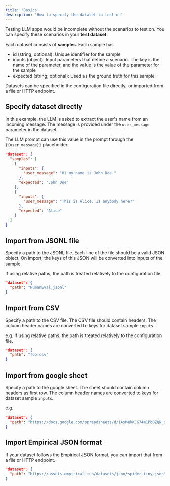 ```yaml
---
title: 'Basics'
description: 'How to specify the dataset to test on'
---
```


Testing LLM apps would be incomplete without the scenarios to test on. You
can specify these scenarios in your **test dataset**.

Each dataset consists of **samples**. Each sample has

- id (string; optional): Unique identifier for the sample
- inputs (object): Input parameters that define a scenario. The key is the
  name of the parameter, and the value is the value of the parameter for the sample
- expected (string; optional): Used as the ground truth for this sample

Datasets can be specified in the configuration file directly, or imported from
a file or HTTP endpoint.

## Specify dataset directly

In this example, the LLM is asked to extract the user's name from an incoming message. The
message is provided under the `user_message` parameter in the dataset.

The LLM prompt can use this value in the prompt through the `{{user_message}}` placeholder.

```json
"dataset": {
  "samples": [
    {
      "inputs": {
        "user_message": "Hi my name is John Doe."
      },
      "expected": "John Doe"
    },
    {
      "inputs": {
        "user_message": "This is Alice. Is anybody here?"
      },
      "expected": "Alice"
    }
  ]
}
```

## Import from JSONL file

Specify a path to the JSONL file. Each line of the file should be a valid JSON object.
On import, the keys of this JSON will be converted into inputs of the sample.

If using relative paths, the path is treated relatively to the configuration file.

```json
"dataset": {
  "path": "HumanEval.jsonl"
}
```

## Import from CSV
Specify a path to the CSV file. The CSV file should contain headers. 
The column header names are converted to keys for dataset sample `inputs`.

e.g. 
If using relative paths, the path is treated relatively to the configuration file.

```json
"dataset": {
  "path": "foo.csv"
}
```

## Import from google sheet
Specify a path to the google sheet. The sheet should contain column headers as first row.
The column header names are converted to keys for dataset sample `inputs`.

e.g. 

```json
"dataset": {
  "path": "https://docs.google.com/spreadsheets/d/1AsMekKCG74m1PbBZQN_sEJgaW0b9Xarg4ms4mhG3i5k"
}
```

## Import Empirical JSON format

If your dataset follows the Empirical JSON format, you can import that from
a file or HTTP endpoint.

```json
"dataset": {
  "path": "https://assets.empirical.run/datasets/json/spider-tiny.json"
}
```




